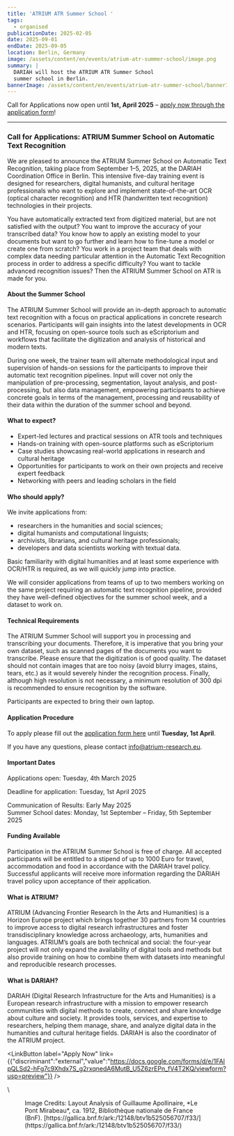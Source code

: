 ```yaml
---
title: 'ATRIUM ATR Summer School '
tags:
  - organised
publicationDate: 2025-02-05
date: 2025-09-01
endDate: 2025-09-05
location: Berlin, Germany
image: /assets/content/en/events/atrium-atr-summer-school/image.png
summary: |
  DARIAH will host the ATRIUM ATR Summer School
  summer school in Berlin. 
bannerImage: /assets/content/en/events/atrium-atr-summer-school/bannerImage.png
---
```

Call for Applications now open until **1st, April 2025** – [apply now through the application form](https://docs.google.com/forms/d/e/1FAIpQLSd2-hFg7c9Xhdx7S_g2rxqnedA6MutB_U5Z6zrEPn_fV4T2KQ/viewform?usp=preview)!&#x20;

---

### **Call for Applications: ATRIUM Summer School on Automatic Text Recognition**

We are pleased to announce the ATRIUM Summer School on Automatic Text Recognition, taking place from September 1–5, 2025, at the DARIAH Coordination Office in Berlin. This intensive five-day training event is designed for researchers, digital humanists, and cultural heritage professionals who want to explore and implement state-of-the-art OCR (optical character recognition) and HTR (handwritten text recognition) technologies in their projects.

You have automatically extracted text from digitized material, but are not satisfied with the output? You want to improve the accuracy of your transcribed data? You know how to apply an existing model to your documents but want to go further and learn how to fine-tune a model or create one from scratch? You work in a project team that deals with complex data needing particular attention in the Automatic Text Recognition process in order to address a specific difficulty? You want to tackle advanced recognition issues? Then the ATRIUM Summer School on ATR is made for you. 

#### **About the Summer School**

The ATRIUM Summer School will provide an in-depth approach to automatic text recognition with a focus on practical applications in concrete research scenarios. Participants will gain insights into the latest developments in OCR and HTR, focusing on open-source tools such as eScriptorium and workflows that facilitate the digitization and analysis of historical and modern texts.

During one week, the trainer team will alternate methodological input and supervision of hands-on sessions for the participants to improve their automatic text recognition pipelines. Input will cover not only the manipulation of pre-processing, segmentation, layout analysis, and post-processing, but also data management, empowering participants to achieve concrete goals in terms of the management, processing and reusability of their data within the duration of the summer school and beyond.

#### **What to expect?**

* Expert-led lectures and practical sessions on ATR tools and techniques
* Hands-on training with open-source platforms such as eScriptorium
* Case studies showcasing real-world applications in research and cultural heritage
* Opportunities for participants to work on their own projects and receive expert feedback
* Networking with peers and leading scholars in the field

#### **Who should apply?**

We invite applications from:

* researchers in the humanities and social sciences;
* digital humanists and computational linguists;
* archivists, librarians, and cultural heritage professionals;
* developers and data scientists working with textual data.

Basic familiarity with digital humanities and at least some experience with OCR/HTR is required, as we will quickly jump into practice. 

We will consider applications from teams of up to two members working on the same project requiring an automatic text recognition pipeline, provided they have well-defined objectives for the summer school week, and a dataset to work on.

#### **Technical Requirements**

The ATRIUM Summer School will support you in processing and transcribing your documents. Therefore, it is imperative that you bring your own dataset, such as scanned pages of the documents you want to transcribe. Please ensure that the digitization is of good quality. The dataset should not contain images that are too noisy (avoid blurry images, stains, tears, etc.) as it would severely hinder the recognition process. Finally, although high resolution is not necessary, a minimum resolution of 300 dpi is recommended to ensure recognition by the software.

Participants are expected to bring their own laptop.

#### **Application Procedure** 

To apply please fill out the [application form here](https://docs.google.com/forms/d/e/1FAIpQLSd2-hFg7c9Xhdx7S_g2rxqnedA6MutB_U5Z6zrEPn_fV4T2KQ/viewform?usp=preview) until **Tuesday, 1st April**. 

If you have any questions, please contact [info@atrium-research.eu](mailto:info@atrium-research.eu).

#### **Important Dates**

Applications open: Tuesday, 4th March 2025

Deadline for application: Tuesday, 1st April 2025

Communication of Results: Early May 2025\
Summer School dates: Monday, 1st September – Friday, 5th September 2025

#### **Funding Available**

Participation in the ATRIUM Summer School is free of charge. All accepted participants will be entitled to a stipend of up to 1000 Euro for travel, accommodation and food in accordance with the DARIAH travel policy. Successful applicants will receive more information regarding the DARIAH travel policy upon acceptance of their application.  

#### **What is ATRIUM?**

ATRIUM (Advancing Frontier Research In the Arts and Humanities) is a Horizon Europe project which brings together 30 partners from 14 countries to improve access to digital research infrastructures and foster transdisciplinary knowledge across archaeology, arts, humanities and languages. ATRIUM’s goals are both technical and social: the four-year project will not only expand the availability of digital tools and methods but also provide training on how to combine them with datasets into meaningful and reproducible research processes. 

#### **What is DARIAH?**

DARIAH (Digital Research Infrastructure for the Arts and Humanities) is a European research infrastructure with a mission to empower research communities with digital methods to create, connect and share knowledge about culture and society. It provides tools, services, and expertise to researchers, helping them manage, share, and analyze digital data in the humanities and cultural heritage fields. DARIAH is also the coordinator of the ATRIUM project. 

<LinkButton label="Apply Now" link={{"discriminant":"external","value":"https://docs.google.com/forms/d/e/1FAIpQLSd2-hFg7c9Xhdx7S_g2rxqnedA6MutB_U5Z6zrEPn_fV4T2KQ/viewform?usp=preview"}} />

\\

<Figure src="/assets/content/en/events/atrium-atr-summer-school/image.png" alt="Handwritten text in French is highlighted in purple on a yellow background. Part of the text is circled using techniques in Automatic Text Recognition with arrows, lines and small boxes." alignment="stretch">
  Image Credits: Layout Analysis of Guillaume Apollinaire, *Le Pont Mirabeau*, ca. 1912, Bibliothèque nationale de France (BnF). [https://gallica.bnf.fr/ark:/12148/btv1b525056707/f33/](https://gallica.bnf.fr/ark:/12148/btv1b525056707/f33/)
</Figure>
